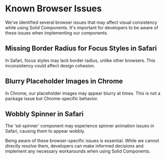 
<Meta title="Docs/General/Known Browser Issues" />

# Known Browser Issues

We've identified several browser issues that may affect visual consistency while using Solid Components.
It's important for developers to be aware of these issues when implementing our components.

## Missing Border Radius for Focus Styles in Safari

In Safari, focus styles may lack border radius, unlike other browsers. This
inconsistency could affect design cohesion.

## Blurry Placeholder Images in Chrome

In Chrome, our placeholder images may appear blurry at times. This is not a package issue but Chrome-specific behavior.

## Wobbly Spinner in Safari

The 'sd-spinner' component may experience spinner animation issues in Safari, causing
them to appear wobbly.

Being aware of these browser-specific issues is essential. While we cannot
directly resolve them, developers can make informed decisions and implement
any necessary workarounds when using Solid Components.
